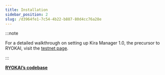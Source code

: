 ```yaml
---
title: Installation
sidebar_position: 2
slug: /d3964fe1-7c54-4b22-b887-80d4cc76a28e
---
```





:::note

For a detailed walkthrough on setting up Kira Manager 1.0, the precursor to RYOKAI, visit the [testnet page](/testnet/).

:::




[**RYOKAI’s codebase**](https://github.com/KiraCore/ryokai)

